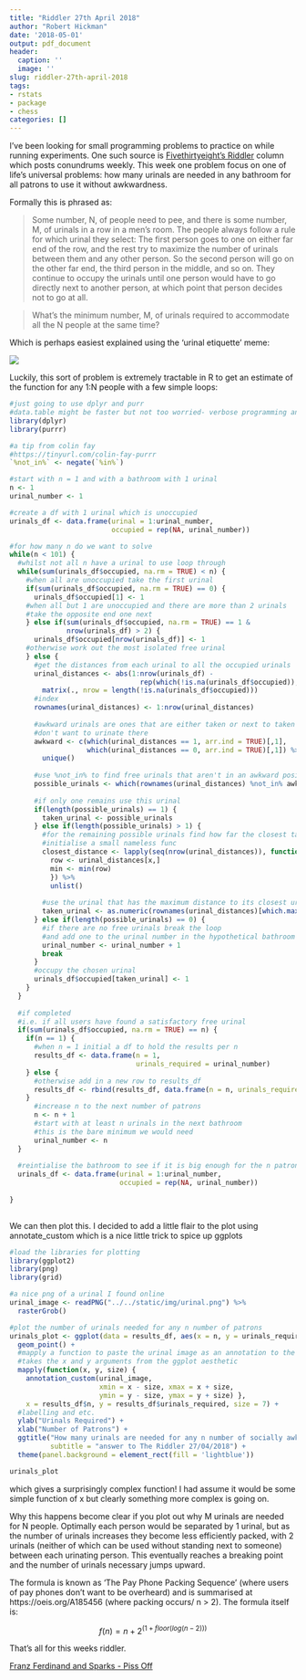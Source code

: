 ```yaml
---
title: "Riddler 27th April 2018"
author: "Robert Hickman"
date: '2018-05-01'
output: pdf_document
header:
  caption: ''
  image: ''
slug: riddler-27th-april-2018
tags:
- rstats
- package
- chess
categories: []
---
```


I've been looking for small programming problems to practice on while running experiments. One such source is [Fivethirtyeight's Riddler](https://fivethirtyeight.com/features/how-fast-can-you-type-a-million-letters/) column which posts conundrums weekly. This week one problem focus on one of life's universal problems: how many urinals are needed in any bathroom for all patrons to use it without awkwardness.

Formally this is phrased as:

>Some number, N, of people need to pee, and there is some number, M, of urinals in a row in a men's room. The people always follow a rule for which urinal they select: The first person goes to one on either far end of the row, and the rest try to maximize the number of urinals between them and any other person. So the second person will go on the other far end, the third person in the middle, and so on. They continue to occupy the urinals until one person would have to go directly next to another person, at which point that person decides not to go at all.

>What's the minimum number, M, of urinals required to accommodate all the N people at the same time?

Which is perhaps easiest explained using the 'urinal etiquette' meme:

![](/img/urinal_etiquette.png)

Luckily, this sort of problem is extremely tractable in R to get an estimate of the function for any 1:N people with a few simple loops:

```r
#just going to use dplyr and purr
#data.table might be faster but not too worried- verbose programming anyway
library(dplyr)
library(purrr)

#a tip from colin fay
#https://tinyurl.com/colin-fay-purrr
`%not_in%` <- negate(`%in%`)

#start with n = 1 and with a bathroom with 1 urinal
n <- 1
urinal_number <- 1

#create a df with 1 urinal which is unoccupied
urinals_df <- data.frame(urinal = 1:urinal_number,
                         occupied = rep(NA, urinal_number))

#for how many n do we want to solve
while(n < 101) {
  #whilst not all n have a urinal to use loop through
  while(sum(urinals_df$occupied, na.rm = TRUE) < n) {
    #when all are unoccupied take the first urinal
    if(sum(urinals_df$occupied, na.rm = TRUE) == 0) {
      urinals_df$occupied[1] <- 1
    #when all but 1 are unoccupied and there are more than 2 urinals
    #take the opposite end one next
    } else if(sum(urinals_df$occupied, na.rm = TRUE) == 1 &
              nrow(urinals_df) > 2) {
      urinals_df$occupied[nrow(urinals_df)] <- 1
    #otherwise work out the most isolated free urinal
    } else {
      #get the distances from each urinal to all the occupied urinals
      urinal_distances <- abs(1:nrow(urinals_df) - 
                                rep(which(!is.na(urinals_df$occupied)), each = nrow(urinals_df))) %>%
        matrix(., nrow = length(!is.na(urinals_df$occupied)))
      #index
      rownames(urinal_distances) <- 1:nrow(urinal_distances)  
      
      #awkward urinals are ones that are either taken or next to taken urinals
      #don't want to urinate there
      awkward <- c(which(urinal_distances == 1, arr.ind = TRUE)[,1], 
                   which(urinal_distances == 0, arr.ind = TRUE)[,1]) %>%
        unique()
      
      #use %not_in% to find free urinals that aren't in an awkward position
      possible_urinals <- which(rownames(urinal_distances) %not_in% awkward)
      
      #if only one remains use this urinal
      if(length(possible_urinals) == 1) {
        taken_urinal <- possible_urinals
      } else if(length(possible_urinals) > 1) {
        #for the remaining possible urinals find how far the closest taken urinal is
        #initialise a small nameless func
        closest_distance <- lapply(seq(nrow(urinal_distances)), function(x){
          row <- urinal_distances[x,]
          min <- min(row)
          }) %>%
          unlist()
        
        #use the urinal that has the maximum distance to its closest urinal
        taken_urinal <- as.numeric(rownames(urinal_distances)[which.max(closest_distance)])
      } else if(length(possible_urinals) == 0) {
        #if there are no free urinals break the loop
        #and add one to the urinal number in the hypothetical bathroom
        urinal_number <- urinal_number + 1
        break
      }
      #occupy the chosen urinal
      urinals_df$occupied[taken_urinal] <- 1
    }
  }
  
  #if completed
  #i.e. if all users have found a satisfactory free urinal
  if(sum(urinals_df$occupied, na.rm = TRUE) == n) {
    if(n == 1) {
      #when n = 1 initial a df to hold the results per n
      results_df <- data.frame(n = 1,
                               urinals_required = urinal_number)
    } else {
      #otherwise add in a new row to results_df
      results_df <- rbind(results_df, data.frame(n = n, urinals_required = urinal_number))
    }
      #increase n to the next number of patrons
      n <- n + 1
      #start with at least n urinals in the next bathroom
      #this is the bare minimum we would need
      urinal_number <- n
  }
  
  #reintialise the bathroom to see if it is big enough for the n patrons
  urinals_df <- data.frame(urinal = 1:urinal_number,
                           occupied = rep(NA, urinal_number))
  
}
  
```

We can then plot this. I decided to add a little flair to the plot using annotate_custom which is a nice little trick to spice up ggplots

```r
#load the libraries for plotting
library(ggplot2)
library(png)
library(grid)

#a nice png of a urinal I found online
urinal_image <- readPNG("../../static/img/urinal.png") %>%
  rasterGrob()

#plot the number of urinals needed for any n number of patrons
urinals_plot <- ggplot(data = results_df, aes(x = n, y = urinals_required)) + 
  geom_point() +
  #mapply a function to paste the urinal image as an annotation to the graph
  #takes the x and y arguments from the ggplot aesthetic
  mapply(function(x, y, size) {
    annotation_custom(urinal_image,
                      xmin = x - size, xmax = x + size, 
                      ymin = y - size, ymax = y + size) },
    x = results_df$n, y = results_df$urinals_required, size = 7) +
  #labelling and etc.
  ylab("Urinals Required") +
  xlab("Number of Patrons") +
  ggtitle("How many urinals are needed for any n number of socially awkward urinators",
          subtitle = "answer to The Riddler 27/04/2018") +
  theme(panel.background = element_rect(fill = 'lightblue'))

urinals_plot
```

which gives a surprisingly complex function! I had assume it would be some simple function of x but clearly something more complex is going on. 

Why this happens become clear if you plot out why M urinals are needed for N people. Optimally each person would be separated by 1 urinal, but as the number of urinals increases they become less efficiently packed, with 2 urinals (neither of which can be used without standing next to someone) between each urinating person. This eventually reaches a breaking point and the number of urinals necessary jumps upward.

The formula is known as 'The Pay Phone Packing Sequence' (where users of pay phones don't want to be overheard) and is summarised at https://oeis.org/A185456 (where packing occurs/ n > 2). The formula itself is:

$$f(n) = n + 2 ^ {(1 + floor(log(n - 2)))}$$

That's all for this weeks riddler.

[Franz Ferdinand and Sparks - Piss Off](https://www.youtube.com/watch?v=l3V4KfeJBCQ)
